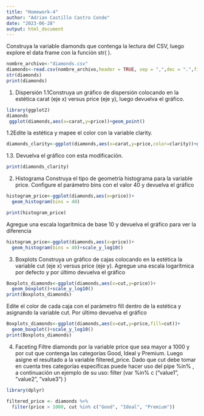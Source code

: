 ---
title: "Homework-4"
author: "Adrian Castillo Castro Conde"
date: "2023-06-28"
output: html_document
---

Construya la variable diamonds que contenga la lectura del CSV, luego explore el data frame con
la función str( ).

```{r}
nombre_archivo<-"diamonds.csv"
diamonds<-read.csv(nombre_archivo,header = TRUE, sep = ",",dec = ".",fill = TRUE )
str(diamonds)
print(diamonds)


```

1. Dispersión
1.1Construya un gráfico de dispersión colocando en la estética carat (eje x) versus
price (eje y), luego devuelva el gráfico.

```{r}
library(ggplot2)
diamonds
 ggplot(diamonds,aes(x=carat,y=price))+geom_point()

```



1.2Edite la estética y mapee el color con la variable clarity.

```{r}
diamonds_clarity<-ggplot(diamonds,aes(x=carat,y=price,color=clarity))+geom_point()
```


1.3. Devuelva el gráfico con esta modificación.

```{r}
print(diamonds_clarity)
```


2. Histograma
Construya el tipo de geometría histograma para la variable price. Configure el
parámetro bins con el valor 40 y devuelva el gráfico

```{r}
histogram_price<-ggplot(diamonds,aes(x=price))+
  geom_histogram(bins = 40)

print(histogram_price)
```


Agregue una escala logarítmica de base 10 y devuelva el gráfico para ver la
diferencia

```{r}
histogram_price<-ggplot(diamonds,aes(x=price))+
  geom_histogram(bins = 40)+scale_y_log10()
```

3. Boxplots
Construya un gráfico de cajas colocando en la estética la variable cut (eje x)
versus price (eje y). Agregue una escala logarítmica por defecto y por último
devuelva el gráfico


```{r}

Boxplots_diamonds<-ggplot(diamonds,aes(x=cut,y=price))+
  geom_boxplot()+scale_y_log10()
print(Boxplots_diamonds)

```
 Edite el color de cada caja con el parámetro fill dentro de la estética y asignando
la variable cut. Por último devuelva el gráfico
```{r}
Boxplots_diamonds<-ggplot(diamonds,aes(x=cut,y=price,fill=cut))+
  geom_boxplot()+scale_y_log10()
print(Boxplots_diamonds)


```

4. Faceting
Filtre diamonds por la variable price que sea mayor a 1000 y por cut que
contenga las categorías Good, Ideal y Premium. Luego asigne el resultado a la
variable filtered_price. Dado que cut debe tomar en cuenta tres categorías
específicas puede hacer uso del pipe %in% , a continuación un ejemplo de su
uso:
filter (var %in% c (“value1”, ”value2”, ”value3”) )

```{r}
library(dplyr)

filtered_price <- diamonds %>%
  filter(price > 1000, cut %in% c("Good", "Ideal", "Premium"))

```

